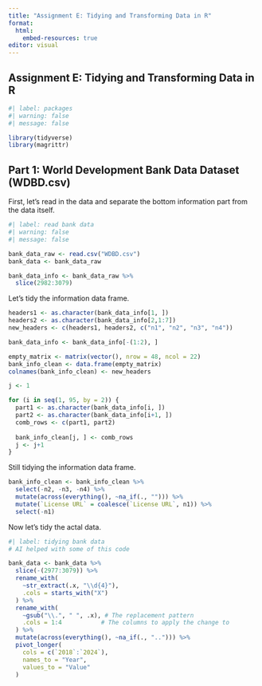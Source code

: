 ```yaml
---
title: "Assignment E: Tidying and Transforming Data in R"
format: 
  html:
    embed-resources: true
editor: visual
---
```


## Assignment E: Tidying and Transforming Data in R

```r
#| label: packages
#| warning: false
#| message: false

library(tidyverse)
library(magrittr)

```

## Part 1: World Development Bank Data Dataset (WDBD.csv)

First, let's read in the data and separate the bottom information part from the data itself.
```r
#| label: read bank data
#| warning: false
#| message: false

bank_data_raw <- read.csv("WDBD.csv")
bank_data <- bank_data_raw

bank_data_info <- bank_data_raw %>% 
  slice(2982:3079)

```


Let's tidy the information data frame. 

```r

headers1 <- as.character(bank_data_info[1, ])
headers2 <- as.character(bank_data_info[2,1:7])
new_headers <- c(headers1, headers2, c("n1", "n2", "n3", "n4"))

bank_data_info <- bank_data_info[-(1:2), ]

empty_matrix <- matrix(vector(), nrow = 48, ncol = 22)
bank_info_clean <- data.frame(empty_matrix)
colnames(bank_info_clean) <- new_headers

j <- 1

for (i in seq(1, 95, by = 2)) {
  part1 <- as.character(bank_data_info[i, ])
  part2 <- as.character(bank_data_info[i+1, ])
  comb_rows <- c(part1, part2)
  
  bank_info_clean[j, ] <- comb_rows
  j <- j+1
}

```

Still tidying the information data frame. 

```r
bank_info_clean <- bank_info_clean %>% 
  select(-n2, -n3, -n4) %>% 
  mutate(across(everything(), ~na_if(., ""))) %>% 
  mutate(`License URL` = coalesce(`License URL`, n1)) %>% 
  select(-n1)
```



Now let's tidy the actal data. 

```r
#| label: tidying bank data
# AI helped with some of this code 

bank_data <- bank_data %>% 
  slice(-(2977:3079)) %>%
  rename_with(
    ~str_extract(.x, "\\d{4}"),
    .cols = starts_with("X")
  ) %>% 
  rename_with(
    ~gsub("\\.", " ", .x), # The replacement pattern
    .cols = 1:4           # The columns to apply the change to
  ) %>% 
  mutate(across(everything(), ~na_if(., ".."))) %>% 
  pivot_longer(
    cols = c(`2018`:`2024`), 
    names_to = "Year", 
    values_to = "Value" 
  )

```
